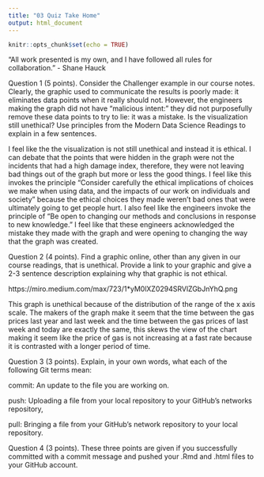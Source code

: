 ```yaml
---
title: "03 Quiz Take Home"
output: html_document
---
```


```r
knitr::opts_chunk$set(echo = TRUE)
```
 
“All work presented is my own, and I have followed all rules for collaboration.”
- Shane Hauck

Question 1 (5 points). Consider the Challenger example in our course notes. Clearly, the graphic used to communicate the results is poorly made: it eliminates data points when it really should not. However, the engineers making the graph did not have “malicious intent:” they did not purposefully remove these data points to try to lie: it was a mistake. Is the visualization still unethical? Use principles from the Modern Data Science Readings to explain in a few sentences.

I feel like the the visualization is not still unethical and instead it is ethical. I can debate that the points that were hidden in the graph were not the incidents that had a high damage index, therefore, they were not leaving bad things out of the graph but more or less the good things. I feel like this invokes the principle "Consider carefully the ethical implications of choices we make when using data, and the impacts of our work on individuals and society" because the ethical choices they made weren't bad ones that were ultimately going to get people hurt. I also feel like the engineers invoke the principle of "Be open to changing our methods and conclusions in response to new knowledge." I feel like that these engineers acknowledged the mistake they made with the graph and were opening to changing the way that the graph was created.


Question 2 (4 points). Find a graphic online, other than any given in our course readings, that is unethical. Provide a link to your graphic and give a 2-3 sentence description explaining why that graphic is not ethical.

https://miro.medium.com/max/723/1*yM0lXZ0294SRVlZGbJnYhQ.png

This graph is unethical because of the distribution of the range of the x axis scale. The makers of the graph make it seem that the time between the gas prices last year and last week and the time between the gas prices of last week and today are exactly the same, this skews the view of the chart making it seem like the price of gas is not increasing at a fast rate because it is contrasted with a longer period of time.


Question 3 (3 points). Explain, in your own words, what each of the following Git terms mean:

commit: An update to the file you are working on.

push: Uploading a file from your local repository to your GitHub's networks repository,

pull: Bringing a file from your GitHub's network repository to your local repository.

Question 4 (3 points). These three points are given if you successfully committed with a commit message and pushed your .Rmd and .html files to your GitHub account.